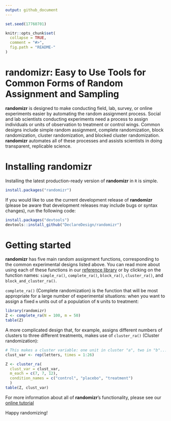 ```yaml
---
output: github_document
---
```


```r
set.seed(17760701)

knitr::opts_chunk$set(
  collapse = TRUE,
  comment = "#>",
  fig.path = "README-"
)
```

# randomizr: Easy to Use Tools for Common Forms of Random Assignment and Sampling

**randomizr** is designed to make conducting field, lab, survey, or online experiments easier by automating the random assignment process. Social and lab scientists conducting experiments need a process to assign individuals or units of observation to treatment or control wings. Common designs include simple random assignment, complete randomization, block randomization, cluster randomization, and blocked cluster randomization. **randomizr** automates all of these processes and assists scientists in doing transparent, replicable science.

# Installing randomizr

Installing the latest production-ready version of **randomizr** in `R` is simple.

```r
install.packages("randomizr")
```

If you would like to use the current development release of **randomizr** (please be aware that development releases may include bugs or syntax changes), run the following code:

```r
install.packages("devtools")
devtools::install_github("DeclareDesign/randomizr")
```

# Getting started

**randomizr** has five main random assignment functions, corresponding to the common experimental designs listed above. You can read more about using each of these functions in our [reference library](reference/index.html) or by clicking on the function names: `simple_ra()`, `complete_ra()`, `block_ra()`, `cluster_ra()`, and `block_and_cluster_ra()`.

`complete_ra()` (Complete randomization) is the function that will be most appropriate for a large number of experimental situations: when you want to assign a fixed `m` units out of a population of `N` units to treatment:

```r
library(randomizr)
Z <- complete_ra(N = 100, m = 50)
table(Z)
```

A more complicated design that, for example, assigns different numbers of clusters to three different treatments, makes use of `cluster_ra()` (Cluster randomization):

```r
# This makes a cluster variable: one unit in cluster "a", two in "b"...
clust_var <- rep(letters, times = 1:26)

Z <- cluster_ra(
  clust_var = clust_var,
  m_each = c(7, 7, 12),
  condition_names = c("control", "placebo", "treatment")
  )
table(Z, clust_var)
```

For more information about all of **randomizr**'s functionality, please see our [online tutorial](articles/randomizr_vignette.html)

Happy randomizing!
